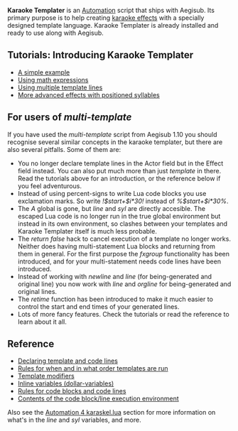 '''Karaoke Templater''' is an [[Automation]] script that ships with Aegisub. Its primary purpose is to help creating [[Glossary:Karaoke effect|karaoke effects]] with a specially designed template language. Karaoke Templater is already installed and ready to use along with Aegisub.

== Tutorials: Introducing Karaoke Templater ==
* [[Karaoke Templater Tutorial 1|A simple example]]
* [[Karaoke Templater Tutorial 2|Using math expressions]]
* [[Karaoke Templater Tutorial 3|Using multiple template lines]]
* [[Karaoke Templater Tutorial 4|More advanced effects with positioned syllables]]

{{Todo|Plan more tutorials. Also actually write those above.}}

== For users of ''multi-template'' ==
If you have used the ''multi-template'' script from Aegisub 1.10 you should recognise several similar concepts in the karaoke templater, but there are also several pitfalls. Some of them are:

* You no longer declare template lines in the Actor field but in the Effect field instead. You can also put much more than just ''template'' in there. Read the tutorials above for an introduction, or the reference below if you feel adventurous.
* Instead of using percent-signs to write Lua code blocks you use exclamation marks. So write ''!$start+$i*30!'' instead of ''%$start+$i*30%''.
* The ''A'' global is gone, but ''line'' and ''syl'' are directly accesible. The escaped Lua code is no longer run in the true global environment but instead in its own environment, so clashes between your templates and Karaoke Templater itself is much less probable.
* The ''return false'' hack to cancel execution of a template no longer works. Neither does having multi-statement Lua blocks and returning from them in general. For the first purpose the ''fxgroup'' functionality has been introduced, and for your multi-statement needs code lines have been introduced.
* Instead of working with ''newline'' and ''line'' (for being-generated and original line) you now work with ''line'' and ''orgline'' for being-generated and original lines.
* The ''retime'' function has been introduced to make it much easier to control the start and end times of your generated lines.
* Lots of more fancy features. Check the tutorials or read the reference to learn about it all.

== Reference ==
* [[Karaoke Templater Reference: Declaring template and code lines|Declaring template and code lines]]
* [[Karaoke Templater Reference: Template execution rules and order|Rules for when and in what order templates are run]]
* [[Karaoke Templater Reference: Template modifiers|Template modifiers]]
* [[Karaoke Templater Reference: Inline variables|Inline variables (dollar-variables)]]
* [[Karaoke Templater Reference: Code lines and blocks|Rules for code blocks and code lines]]
* [[Karaoke Templater Reference: Code execution environment|Contents of the code block/line execution environment]]

Also see the [[Automation 4 karaskel.lua]] section for more information on what's in the ''line'' and ''syl'' variables, and more.